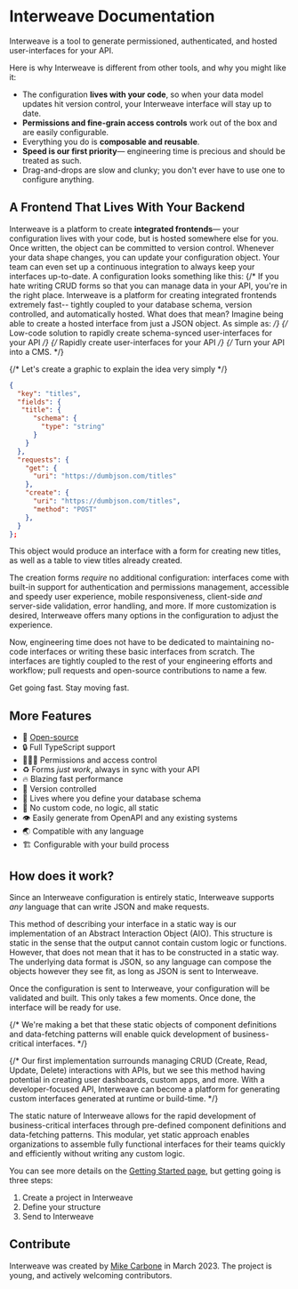 # Interweave Documentation

Interweave is a tool to generate permissioned, authenticated, and hosted user-interfaces for your API.

Here is why Interweave is different from other tools, and why you might like it:

- The configuration **lives with your code**, so when your data model updates hit version control, your Interweave interface will stay up to date.
- **Permissions and fine-grain access controls** work out of the box and are easily configurable.
- Everything you do is **composable and reusable**.
- **Speed is our first priority**— engineering time is precious and should be treated as such.
- Drag-and-drops are slow and clunky; you don't ever have to use one to configure anything.

## A Frontend That Lives With Your Backend

Interweave is a platform to create **integrated frontends**— your configuration lives with your code, but is hosted somewhere else for you. Once written, the object can be committed to version control. Whenever your data shape changes, you can update your configuration object. Your team can even set up a continuous integration to always keep your interfaces up-to-date. A configuration looks something like this:
{/* If you hate writing CRUD forms so that you can manage data in your API, you're in the right place. Interweave is a platform for creating integrated frontends extremely fast-- tightly coupled to your database schema, version controlled, and automatically hosted. What does that mean? Imagine being able to create a hosted interface from just a JSON object. As simple as: */}
{/* Low-code solution to rapidly create schema-synced user-interfaces for your API */}
{/* Rapidly create user-interfaces for your API */}
{/* Turn your API into a CMS. */}

{/* Let's create a graphic to explain the idea very simply */}

```json
{
  "key": "titles",
  "fields": {
   "title": {
      "schema": {
        "type": "string"
      }
    }
  },
  "requests": {
    "get": {
      "uri": "https://dumbjson.com/titles"
    },
    "create": {
      "uri": "https://dumbjson.com/titles",
      "method": "POST"
    },
  }
};
```

This object would produce an interface with a form for creating new titles, as well as a table to view titles already created.

The creation forms _require_ no additional configuration: interfaces come with built-in support for authentication and permissions management, accessible and speedy user experience, mobile responsiveness, client-side _and_ server-side validation, error handling, and more. If more customization is desired, Interweave offers many options in the configuration to adjust the experience.

Now, engineering time does not have to be dedicated to maintaining no-code interfaces or writing these basic interfaces from scratch. The interfaces are tightly coupled to the rest of your engineering efforts and workflow; pull requests and open-source contributions to name a few.

Get going fast. Stay moving fast.

## More Features

- 👀 [Open-source](https://github.com/interweave-hq/interweave)
- 🔒 Full TypeScript support
- 🧑‍🤝‍🧑 Permissions and access control
- ♻️ Forms _just work_, always in sync with your API
- 🔥 Blazing fast performance
- 🔄 Version controlled
- 🤝 Lives where you define your database schema
- 🚀 No custom code, no logic, all static
- 👁️ Easily generate from OpenAPI and any existing systems
- 🌏 Compatible with any language
- 🏗️ Configurable with your build process

## How does it work?

Since an Interweave configuration is entirely static, Interweave supports _any_ language that can write JSON and make requests.

This method of describing your interface in a static way is our implementation of an Abstract Interaction Object (AIO). This structure is static in the sense that the output cannot contain custom logic or functions. However, that does not mean that it has to be constructed in a static way. The underlying data format is JSON, so any language can compose the objects however they see fit, as long as JSON is sent to Interweave.

Once the configuration is sent to Interweave, your configuration will be validated and built. This only takes a few moments. Once done, the interface will be ready for use.

{/* We're making a bet that these static objects of component definitions and data-fetching patterns will enable quick development of business-critical interfaces. */}

{/* Our first implementation surrounds managing CRUD (Create, Read, Update, Delete) interactions with APIs, but we see this method having potential in creating user dashboards, custom apps, and more. With a developer-focused API, Interweave can become a platform for generating custom interfaces generated at runtime or build-time. */}

The static nature of Interweave allows for the rapid development of business-critical interfaces through pre-defined component definitions and data-fetching patterns. This modular, yet static approach enables organizations to assemble fully functional interfaces for their teams quickly and efficiently without writing any custom logic.

You can see more details on the [Getting Started page](/getting-started), but getting going is three steps:

1. Create a project in Interweave
2. Define your structure
3. Send to Interweave

## Contribute

Interweave was created by [Mike Carbone](https://twitter.com/MikeCarbone) in March 2023. The project is young, and actively welcoming contributors.
